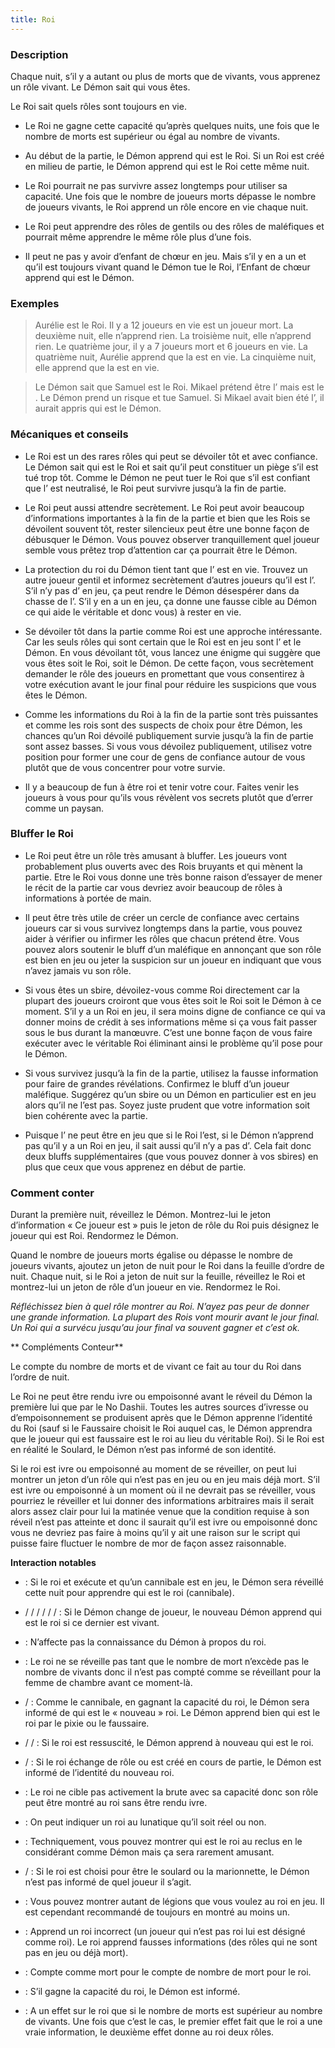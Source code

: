 ```yaml
---
title: Roi
---
```



<Role ROI header />

### Description

Chaque nuit, s’il y a autant ou plus de morts que de vivants, vous apprenez un rôle vivant. Le Démon sait qui vous êtes.

Le Roi sait quels rôles sont toujours en vie.

-   Le Roi ne gagne cette capacité qu’après quelques nuits, une fois que le nombre de morts est supérieur ou égal au nombre de vivants.

-   Au début de la partie, le Démon apprend qui est le Roi. Si un Roi est créé en milieu de partie, le Démon apprend qui est le Roi cette même nuit.

-   Le Roi pourrait ne pas survivre assez longtemps pour utiliser sa capacité. Une fois que le nombre de joueurs morts dépasse le nombre de joueurs vivants, le Roi apprend un rôle encore en vie chaque nuit.

-   Le Roi peut apprendre des rôles de gentils ou des rôles de maléfiques et pourrait même apprendre le même rôle plus d’une fois.

-   Il peut ne pas y avoir d’enfant de chœur en jeu. Mais s’il y en a un et qu’il est toujours vivant quand le Démon tue le Roi, l’Enfant de chœur apprend qui est le Démon.

### Exemples

> Aurélie est le Roi. Il y a 12 joueurs en vie est un joueur mort. La deuxième nuit, elle n’apprend rien. La troisième nuit, elle n’apprend rien. Le quatrième jour, il y a 7 joueurs mort et 6 joueurs en vie. La quatrième nuit, Aurélie apprend que la <Role BALANCE /> est en vie. La cinquième nuit, elle apprend que la <Role SORCIERE /> est en vie.

> Le Démon sait que Samuel est le Roi. Mikael prétend être l’<Role ENFANT_DE_CHOEUR /> mais est le <Role MAJORDOME />. Le Démon prend un risque et tue Samuel. Si Mikael avait bien été l’<Role ENFANT_DE_CHOEUR />, il aurait appris qui est le Démon.

### Mécaniques et conseils

- Le Roi est un des rares rôles qui peut se dévoiler tôt et avec confiance. Le Démon sait qui est le Roi et sait qu’il peut constituer un piège s’il est tué trop tôt. Comme le Démon ne peut tuer le Roi que s’il est confiant que l’<Role ENFANT_DE_CHOEUR /> est neutralisé, le Roi peut survivre jusqu’à la fin de partie.

- Le Roi peut aussi attendre secrètement. Le Roi peut avoir beaucoup d’informations importantes à la fin de la partie et bien que les Rois se dévoilent souvent tôt, rester silencieux peut être une bonne façon de débusquer le Démon. Vous pouvez observer tranquillement quel joueur semble vous prêtez trop d’attention car ça pourrait être le Démon.

- La protection du roi du Démon tient tant que l’<Role ENFANT_DE_CHOEUR /> est en vie. Trouvez un autre joueur gentil et informez secrètement d’autres joueurs qu’il est l’<Role ENFANT_DE_CHOEUR />. S’il n’y pas d’<Role ENFANT_DE_CHOEUR /> en jeu, ça peut rendre le Démon désespérer dans da chasse de l’<Role ENFANT_DE_CHOEUR />. S’il y en a un en jeu, ça donne une fausse cible au Démon ce qui aide le véritable <Role ENFANT_DE_CHOEUR /> et donc vous) à rester en vie.

- Se dévoiler tôt dans la partie comme Roi est une approche intéressante. Car les seuls rôles qui sont certain que le Roi est en jeu sont l’<Role ENFANT_DE_CHOEUR /> et le Démon. En vous dévoilant tôt, vous lancez une énigme qui suggère que vous êtes soit le Roi, soit le Démon. De cette façon, vous secrètement demander le rôle des joueurs en promettant que vous consentirez à votre exécution avant le jour final pour réduire les suspicions que vous êtes le Démon. 

- Comme les informations du Roi à la fin de la partie sont très puissantes et comme les rois sont des suspects de choix pour être Démon, les chances qu’un Roi dévoilé publiquement survie jusqu’à la fin de partie sont assez basses. Si vous vous dévoilez publiquement, utilisez votre position pour former une cour de gens de confiance autour de vous plutôt que de vous concentrer pour votre survie.

- Il y a beaucoup de fun à être roi et tenir votre cour. Faites venir les joueurs à vous pour qu’ils vous révèlent vos secrets plutôt que d’errer comme un paysan. 

### Bluffer le Roi

- Le Roi peut être un rôle très amusant à bluffer. Les joueurs vont probablement plus ouverts avec des Rois bruyants et qui mènent la partie. Etre le Roi vous donne une très bonne raison d’essayer de mener le récit de la partie car vous devriez avoir beaucoup de rôles à informations à portée de main.

- Il peut être très utile de créer un cercle de confiance avec certains joueurs car si vous survivez longtemps dans la partie, vous pouvez aider à vérifier ou infirmer les rôles que chacun prétend être. Vous pouvez alors soutenir le bluff d’un maléfique en annonçant que son rôle est bien en jeu ou jeter la suspicion sur un joueur en indiquant que vous n’avez jamais vu son rôle.

- Si vous êtes un sbire, dévoilez-vous comme Roi directement car la plupart des joueurs croiront que vous êtes soit le Roi soit le Démon à ce moment. S’il y a un Roi en jeu, il sera moins digne de confiance ce qui va donner moins de crédit à ses informations même si ça vous fait passer sous le bus durant la manœuvre. C’est une bonne façon de vous faire exécuter avec le véritable Roi éliminant ainsi le problème qu’il pose pour le Démon. 

- Si vous survivez jusqu’à la fin de la partie, utilisez la fausse information pour faire de grandes révélations. Confirmez le bluff d’un joueur maléfique. Suggérez qu’un sbire ou un Démon en particulier est en jeu alors qu’il ne l’est pas. Soyez juste prudent que votre information soit bien cohérente avec la partie.

- Puisque l’<Role ENFANT_DE_CHOEUR /> ne peut être en jeu que si le Roi l’est, si le Démon n’apprend pas qu’il y a un Roi en jeu, il sait aussi qu’il n’y a pas d’<Role ENFANT_DE_CHOEUR />. Cela fait donc deux bluffs supplémentaires (que vous pouvez donner à vos sbires) en plus que ceux que vous apprenez en début de partie. 

### Comment conter

Durant la première nuit, réveillez le Démon. Montrez-lui le jeton d’information « Ce joueur est » puis le jeton de rôle du Roi puis désignez le joueur qui est Roi. Rendormez le Démon.

Quand le nombre de joueurs morts égalise ou dépasse le nombre de joueurs vivants, ajoutez un jeton de nuit pour le Roi dans la feuille d’ordre de nuit. Chaque nuit, si le Roi a jeton de nuit sur la feuille, réveillez le Roi et montrez-lui un jeton de rôle d’un joueur en vie. Rendormez le Roi.

_Réfléchissez bien à quel rôle montrer au Roi. N’ayez pas peur de donner une grande information. La plupart des Rois vont mourir avant le jour final. Un Roi qui a survécu jusqu’au jour final va souvent gagner et c’est ok._

** Compléments Conteur**

Le compte du nombre de morts et de vivant ce fait au tour du Roi dans l’ordre de nuit.

Le Roi ne peut être rendu ivre ou empoisonné avant le réveil du Démon la première lui que par le No Dashii. Toutes les autres sources d’ivresse ou d’empoisonnement se produisent après que le Démon apprenne l’identité du Roi (sauf si le Faussaire choisit le Roi auquel cas, le Démon apprendra que le joueur qui est faussaire est le roi au lieu du véritable Roi). Si le Roi est en réalité le Soulard, le Démon n’est pas informé de son identité.

Si le roi est ivre ou empoisonné au moment de se réveiller, on peut lui montrer un jeton d’un rôle qui n’est pas en jeu ou en jeu mais déjà mort. S’il est ivre ou empoisonné à un moment où il ne devrait pas se réveiller, vous pourriez le réveiller et lui donner des informations arbitraires mais il serait alors assez clair pour lui la matinée venue que la condition requise à son réveil n’est pas atteinte et donc il saurait qu’il est ivre ou empoisonné donc vous ne devriez pas faire à moins qu’il y ait une raison sur le script qui puisse faire fluctuer le nombre de mor de façon assez raisonnable. 

**Interaction notables**

- <Role CANNIBALE /> : Si le roi et exécute et qu’un cannibale est en jeu, le Démon sera réveillé cette nuit pour apprendre qui est le roi (cannibale).

- <Role CHARMEUR_DE_SERPENT /> / <Role BARBIER /> / <Role CROQUEUSE_D_HOMMES /> / <Role VIEILLE_CHOUETTE /> / <Role FANG_GU /> / <Role IMP /> / <Role P_TIT_MONSTRE /> : Si le Démon change de joueur, le nouveau Démon apprend qui est le roi si ce dernier est vivant.

- <Role CULTIVATEUR_DE_PAVOT /> : N’affecte pas la connaissance du Démon à propos du roi.

- <Role FEMME_DE_CHAMBRE /> :  Le roi ne se réveille pas tant que le nombre de mort n’excède pas le nombre de vivants donc il n’est pas compté comme se réveillant pour la femme de chambre avant ce moment-là.

- <Role FAUSSAIRE /> / <Role PIXIE /> : Comme le cannibale, en gagnant la capacité du roi, le Démon sera informé de qui est le « nouveau » roi. Le Démon apprend bien qui est le roi par le pixie ou le faussaire.

- <Role PROFESSEUR /> / <Role SHABALOTH /> / <Role COLLECTEUR_D_OS /> : Si le roi est ressuscité, le Démon apprend à nouveau qui est le roi.

- <Role BARBIER /> / <Role VIEILLE_CHOUETTE /> : Si le roi échange de rôle ou est créé en cours de partie, le Démon est informé de l’identité du nouveau roi.

- <Role BRUTE /> : Le roi ne cible pas activement la brute avec sa capacité donc son rôle peut être montré au roi sans être rendu ivre. 

- <Role LUNATIQUE /> : On peut indiquer un roi au lunatique qu’il soit réel ou non. 

- <Role RECLUS /> : Techniquement, vous pouvez montrer qui est le roi au reclus en le considérant comme Démon mais ça sera rarement amusant.

- <Role SOULARD /> / <Role MARIONNETTE /> : Si le roi est choisi pour être le soulard ou la marionnette, le Démon n’est pas informé de quel joueur il s’agit.

- <Role LEGION /> : Vous pouvez montrer autant de légions que vous voulez au roi en jeu. Il est cependant recommandé de toujours en montré au moins un.

- <Role VORTOX /> : Apprend un roi incorrect (un joueur qui n’est pas roi lui est désigné comme roi). Le roi apprend fausses informations (des rôles qui ne sont pas en jeu ou déjà mort).

- <Role ZOMBUUL /> : Compte comme mort pour le compte de nombre de mort pour le roi.

- <Role APPRENTI /> : S’il gagne la capacité du roi, le Démon est informé.

- <Role BARISTA /> : A un effet sur le roi que si le nombre de morts est supérieur au nombre de vivants. Une fois que c’est le cas, le premier effet fait que le roi a une vraie information, le deuxième effet donne au roi deux rôles. 

